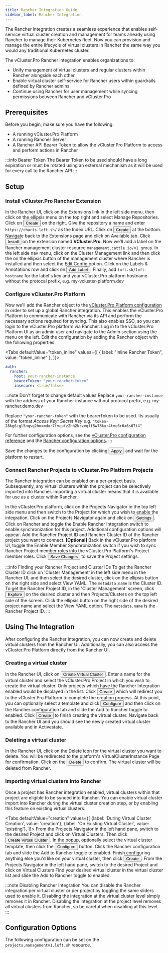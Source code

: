```yaml
---
title: Rancher Integration Guide
sidebar_label: Rancher Integration
---
```




The Rancher integration creates a seamless experience that enables self-service virtual cluster creation and management for teams already using Rancher to manage their Kubernetes fleet. Now you can provision and manage the entire lifecycle of virtual clusters in Rancher the same way you would any traditional Kubernetes cluster.

The vCluster.Pro Rancher integration enables organizations to:
- Unify management of virtual clusters and regular clusters within Rancher alongside each other
- Enable virtual cluster self-service for Rancher users within guardrails defined by Rancher admins
- Continue using Rancher for user management while syncing permissions between Rancher and vCluster.Pro

## Prerequisites

Before you begin, make sure you have the following:

- A running vCluster.Pro Platform
- A running Rancher Server
- A Rancher API Bearer Token to allow the vCluster.Pro Platform to access and perform actions in Rancher

:::info Bearer Token
The Bearer Token to be used should have a long expiration or must be rotated using an external mechanism as it will be used for every call to the Rancher API
:::

## Setup

### Install vCluster.Pro Rancher Extension

<Flow id="install-rancher-plugin">
  <Step>
    In the Rancher UI, click on the <NavStep>Extensions</NavStep> link in the left side menu, then click on the ellipsis menu on the top right and select <Label>Manage Repositories</Label>.
  </Step>
  <Step>
    Click on <Button>Create</Button> on the right. Give the repository a name and enter <code>https://charts.loft.sh/</code> as the Index URL.
  </Step>
  <Step>
    Click on <Button>Create</Button> at the bottom.
  </Step>  
  <Step>
    Navigate back to the <NavStep>Extensions</NavStep> page and click on <Label>Available</Label> tab. Click <Button>Install</Button> on the extension named <b>VCluster.Pro</b>.
  </Step>
  <Step>
    Now we'll add a label on the Rancher management cluster resource <code>management.cattle.io/v1 group</code>. In the left side nav menu, click on the <Label>Cluster Management</Label> link and then click the on the ellipsis button of the management cluster where Rancher is installed and then select the <Label>Edit Config</Label> option.
  </Step>
  <Step>
    Click on the <Label>Labels & Annotations</Label> row and click on <Button>Add Label</Button>. Finally, add <code>loft.sh/loft-hostname</code> for the label's key and your vCluster.Pro platform hostname without the protocal prefix, e.g. my-vcluster-platform.dev
  </Step>
</Flow>

### Configure vCluster.Pro Platform
Now we'll add the Rancher object to the [vCluster.Pro Platform configuration](../api/resources/config) in order to set up a global Rancher integration. This enables the vCluster.Pro Platform to communicate with Rancher via its API and perform the necessary actions required for syncing. This also enables SSO, so you can login to the vCluster.Pro platform via Rancher.
<Flow id="rancher-global-setup">
  <Step>
    Log in to the vCluster.Pro Platform UI as an admin user and navigate to the <NavStep>Admin</NavStep> section using the menu on the left.
  </Step>
  <Step>
    Edit the configuration by adding the Rancher object with the following
    properties:

  <Tabs defaultValue="token_inline" values={[
    { label: "Inline Rancher Token", value: "token_inline" },
  ]}>

  <TabItem value="token_inline">

```yaml
auth:
  rancher:
    host: your-rancher-instance
    bearerToken: "your-rancher-token"
    insecure: <true/false>
```

  </TabItem>

  </Tabs>


:::note Don't forget to change default values
Replace `your-rancher-instance` with the address of your Rancher instance without protocol prefix, e.g. my-rancher.demo.dev

Replace `"your-rancher-token"` with the bearerToken to be used. Its usually of the format *Access Key: Secret Key*  e.g. `"token-28kg6:gl5nqsq2hmxmdxr7fvcpfz2hh2krzvqff5w78kxr4tvc6r6x6s67t4"`

For further configuration options, see the [vCluster.Pro configuration reference](../api/resources/config) and the [Rancher configuration options](#configuration-options).
:::

  </Step>
  <Step>Save the changes to the configuration by clicking <Button>Apply</Button> and wait for the platform to restart.</Step>
</Flow>

### Connect Rancher Projects to vCluster.Pro Platform Projects
The Rancher integration can be enabled on a per-project basis. Subsequently, any virtual clusters within the project can be selectively imported into Rancher. Importing a virtual cluster means that it is available for use as a cluster within Rancher.

<Flow id="rancher-project-setup">
  <Step>
    In the vCluster.Pro platform, click on the <Label>Projects Navigator</Label> in the top left side menu and then switch to the Project for which you wish to enable the integration. Click on the <Label>Projects Navigator</Label> again and click on <Button>Settings</Button>.
  </Step>
  <Step>
    Click on <NavStep>Rancher</NavStep> and toggle the <Label>Enable Rancher Integration</Label> switch to enable synchronization for this project. Additional configuration options will appear.
  </Step>
  <Step>
    Add the <Label>Rancher Project ID</Label> and <Label>Rancher Cluster ID</Label> of the Rancher project you want to connect.
  </Step>
  <Step>
    <b>[Optional]</b> Back in the vCluster.Pro platform UI, toggle the <Label>Enable Member Synchronization</Label> switch if you wish to sync Rancher Project member roles into the vCluster.Pro Platform's Project member roles.
  </Step>
  <Step>
    Click <Button>Save Changes</Button> to save the Project settings.
  </Step>
</Flow>

:::info Finding your Rancher Project and Cluster IDs
To get the <Label>Rancher Cluster ID</Label> click on 'Cluster Management' in the left side menu in the Rancher UI, and then select the desired cluster, click on the ellipsis button on the right side and select <Label>View YAML</Label>. The <code>metadata.name</code> is the Cluster ID. To get the <Label>Rancher Project ID</Label>, in the 'Cluster Management' screen, click <Button>Explore</Button> on the desired cluster and then <NavStep>Projects/Clusters</NavStep> on the top left side of the screen. Click the ellipsis button on the right side of the desired project name and select the <Label>View YAML</Label> option. The <code>metadata.name</code> is the <Label>Rancher Project ID</Label>.
:::


## Using The Integration
After configuring the Rancher integration, you can now create and delete virtual clusters from the Rancher UI. Additionally, you can also access the vCluster.Pro Platform directly from the Rancher UI.

### Creating a virtual cluster
<Flow id="rancher-plugin-create-vcluster">
  <Step>
    In the Rancher UI, click on <Button>Create Virtual Cluster</Button>.
  </Step>
  <Step>
    Enter a name for the virtual cluster and select the vCluster.Pro Project in which you wish to create the virtual cluster. Only projects which have the Rancher Integration enabled would be displayed in the list.
  </Step>
  <Step>
    Click <Button>Create</Button> which will redirect you to the vCluster.Pro Platform to complete the creation process. At this point, you can optionally select a template and  click <Button>Configure</Button> and then click on the <Label>Rancher</Label> configuration tab and slide the <Label>Add to Rancher</Label> toggle to enabled. Click <Button>Create</Button> to finish creating the virtual cluster.
  </Step>
  <Step>
    Navigate back to the Rancher UI and you should see the newly created virtual cluster available and in <Label>Active</Label>state.
  </Step>
</Flow>

### Deleting a virtual cluster
<Flow id="rancher-plugin-delete-vcluster">
  <Step>
    In the Rancher UI, click on the Delete icon for the virtual cluster you want to delete.
  </Step>
  <Step>
    You will be redirected to the platform's VirtualClusterInstance Page for confirmation.
  </Step>
  <Step>
    Click on the <Button>Delete</Button> to confirm. The virtual cluster will be deleted from Rancher.
  </Step>
</Flow>

### Importing virtual clusters into Rancher
Once a project has Rancher integration enabled, virtual clusters within that project are eligible to be synced into Rancher. You can enable virtual cluster import into Rancher during the virtual cluster creation step, or by enabling this feature on existing virtual clusters.

<Tabs
    defaultValue="creation"
    values={[
        {label: 'During Virtual Cluster Creation', value: 'creation'},
        {label: 'On Existing Virtual Cluster', value: 'existing'},
    ]}>
    <TabItem value="creation">
        <Flow id="enable-rancher-import-creation">
            <Step>
                From the Projects Navigator in the left hand pane, switch to the desired Project and click on <NavStep>Virtual Clusters</NavStep>. Then click <Button>Create Virtual Cluster</Button>.
            </Step>
            <Step>
                In the popup, optionally select the virtual cluster template, then click the <Button>Configure</Button> button.
            </Step>
            <Step>
                Click the <Label>Rancher</Label> configuration tab and slide the <Label>Add to Rancher</Label> toggle to enabled.
            </Step>
            <Step>
                Finish configuring anything else you'd like on your virtual cluster, then click
                <Button>Create</Button>.
            </Step>
        </Flow>
    </TabItem>
    <TabItem value="existing">
        <Flow id="enable-rancher-import-existing">
            <Step>
                From the Projects Navigator in the left hand pane, switch to the desired Project and click on <NavStep>Virtual Clusters</NavStep>
            </Step>
            <Step>
                Find your desired virtual cluster in the virtual cluster list and slide the <Label>Add to Rancher</Label> toggle to enabled.
            </Step>
        </Flow>
    </TabItem>
</Tabs>

:::note Disabling Rancher Integration
You can disable the Rancher integration per virtual cluster or per project by toggling the same sliders
used to enable it. Disabling the integration at the virtual cluster level simply removes it in Rancher.
Disabling the integration at the project level removes all virtual clusters from Rancher, so be careful
when disabling at this level.
:::

## Configuration Options
The following configuration can be set on the <code>projects.managementv1.loft.sh</code> resource.

<PartialRancher />